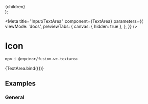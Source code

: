 

  <div style={{display: 'flex', gap: '10px', flexWrap: 'wrap'}}>
    {children}
  </div>
);

<Meta
  title="Input/TextArea"
  component={TextArea}
  parameters={{
    viewMode: 'docs',
    previewTabs: {
      canvas: { hidden: true },
    },
  }}
/>


# Icon

```sh
npm i @equinor/fusion-wc-textarea
```

<Canvas>
  <Story
    name="Basic"
    args={{ 
      label: 'TextInput',
    }}
    parameters={{chromatic: { disableSnapshot: true }}}
  >
    {TextArea.bind({})}
  </Story>
</Canvas>

<ArgsTable story="Basic" />

## Examples

### General
<Story name="General">
</Story>

